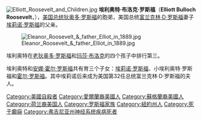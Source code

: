 {{noteTA
|T=zh-cn:埃利奥特·罗斯福;zh-tw:艾略特·羅斯福;zh-hk:艾略特·羅斯福;
|1=zh-cn:埃利奥特·罗斯福;zh-tw:艾略特·羅斯福;zh-hk:艾略特·羅斯福;
|2=zh-cn:埃利奥特;zh-tw:艾略特;zh-hk:艾略特;
|3=zh-cn:罗斯福;zh-tw:羅斯福;zh-hk:羅斯福;
|4=zh-cn:埃莉诺;zh-tw:愛蓮娜;zh-hk:愛蓮娜;
}}
[[File:Elliott_Roosevelt_and_Children.jpg|thumb]]
'''埃利奥特·布洛克·罗斯福'''（'''Elliott Bulloch Roosevelt'''，{{bd|1860年|2月28日|1894年|8月14日|catIdx=Roosevelt}}），[[美国总统|美国总统]][[狄奥多·罗斯福|狄奥多·罗斯福]]的胞弟，美国总统[[富兰克林·D·罗斯福|富兰克林·D·罗斯福]]妻子[[埃莉诺·罗斯福|埃莉诺·罗斯福]]的父亲。

[[File:Eleanor_Roosevelt_&_father_Elliot_in_1889.jpg|thumb]]

埃利奥特在[[老狄奥多·罗斯福|老狄奥多·罗斯福]]和[[玛莎·布洛克|玛莎·布洛克]]的四个孩子中排行第三。

埃利奥特和[[安娜·霍尔·罗斯福|安娜·霍尔·罗斯福]]共有育三个子女：[[埃莉诺·罗斯福|埃莉诺·罗斯福]]、小埃利奥特·罗斯福和[[霍尔·罗斯福|霍尔·罗斯福]]。其中埃莉诺后来成为美国第32任总统富兰克林·D·罗斯福的夫人。

{{US-bio-stub}}
{{DEFAULTSORT:Roosevelt, Elliott}}
[[Category:美國自殺者|Category:美國自殺者]]
[[Category:愛爾蘭裔美國人|Category:愛爾蘭裔美國人]]
[[Category:蘇格蘭裔美國人|Category:蘇格蘭裔美國人]]
[[Category:荷兰裔美国人|Category:荷兰裔美国人]]
[[Category:罗斯福家族|Category:罗斯福家族]]
[[Category:紐約州人|Category:紐約州人]]
[[Category:死于癫痫|Category:死于癫痫]]
[[Category:弗吉尼亚州神经系统疾病死者|Category:弗吉尼亚州神经系统疾病死者]]